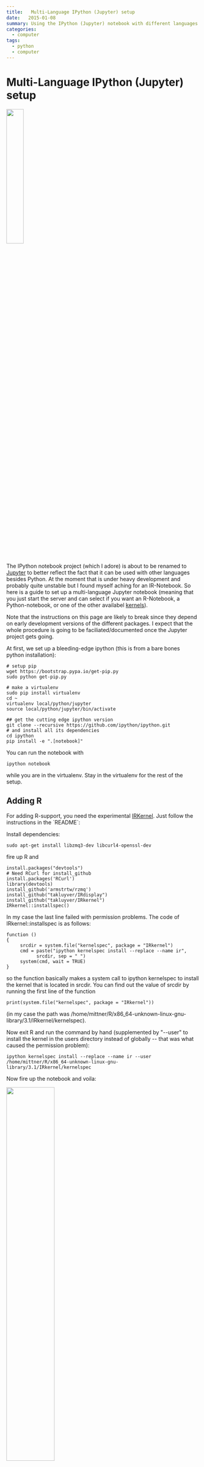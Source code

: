 ```yaml
---
title:   Multi-Language IPython (Jupyter) setup
date:   2015-01-08
summary: Using the IPython (Jupyter) notebook with different languages (Python/R).
categories:
  - computer
tags:
  - python
  - computer
---
```

Multi-Language IPython (Jupyter) setup
======================================


![](/pics/jupyter_screenshot1.png){.align-center
width="30.0%"}

The IPython notebook project (which I adore) is about to be renamed to
[Jupyter](http://jupyter.org/) to better reflect the fact that it can be
used with other languages besides Python. At the moment that is under
heavy development and probably quite unstable but I found myself aching
for an IR-Notebook. So here is a guide to set up a multi-language
Jupyter notebook (meaning that you just start the server and can select
if you want an R-Notebook, a Python-notebook, or one of the other
availabel
[kernels](https://github.com/ipython/ipython/wiki/IPython%20kernels%20for%20other%20languages)).

Note that the instructions on this page are likely to break since they
depend on early development versions of the different packages. I expect
that the whole procedure is going to be faciliated/documented once the
Jupyter project gets going.

At first, we set up a bleeding-edge ipython (this is from a bare bones
python installation):

``` .sourceCode
# setup pip
wget https://bootstrap.pypa.io/get-pip.py  
sudo python get-pip.py

# make a virtualenv
sudo pip install virtualenv
cd ~
virtualenv local/python/jupyter
source local/python/jupyter/bin/activate

## get the cutting edge ipython version
git clone --recursive https://github.com/ipython/ipython.git
# and install all its dependencies
cd ipython
pip install -e ".[notebook]" 
```

You can run the notebook with

``` .sourceCode
ipython notebook
```

while you are in the virtualenv. Stay in the virtualenv for the rest of
the setup.

Adding R
--------

For adding R-support, you need the experimental
[IRKernel](https://github.com/takluyver/IRkernel). Just follow the
instructions in the \`README\`:

Install dependencies:

``` .sourceCode
sudo apt-get install libzmq3-dev libcurl4-openssl-dev
```

fire up R and

``` .sourceCode
install.packages("devtools")
# Need RCurl for install_github
install.packages('RCurl')
library(devtools)
install_github('armstrtw/rzmq')
install_github("takluyver/IRdisplay")
install_github("takluyver/IRkernel")
IRkernel::installspec() 
```

In my case the last line failed with permission problems. The code of
[IRkernel::installspec]{.title-ref} is as follows:

``` .sourceCode
function () 
{
     srcdir = system.file("kernelspec", package = "IRkernel")
     cmd = paste("ipython kernelspec install --replace --name ir", 
           srcdir, sep = " ")
     system(cmd, wait = TRUE)
}
```

so the function basically makes a system call to [ipython
kernelspec]{.title-ref} to install the kernel that is located in
[srcdir]{.title-ref}. You can find out the value of [srcdir]{.title-ref}
by running the first line of the function

``` .sourceCode
print(system.file("kernelspec", package = "IRkernel"))
```

(in my case the path was
[/home/mittner/R/x86\_64-unknown-linux-gnu-library/3.1/IRkernel/kernelspec]{.title-ref}).

Now exit R and run the command by hand (supplemented by \"\--user\" to
install the kernel in the users directory instead of globally \-- that
was what caused the permission problem):

``` .sourceCode
ipython kernelspec install --replace --name ir --user /home/mittner/R/x86_64-unknown-linux-gnu-library/3.1/IRkernel/kernelspec
```

Now fire up the notebook and voila:

![](/pics/jupyter_screenshot1.png){width="50.0%"}

and by creating an R-notebook, you have the RNotebook:

![](/pics/jupyter_screenshot2.png){width="100.0%"}

Finally, it\'s possible to add more
[kernels](https://github.com/ipython/ipython/wiki/IPython%20kernels%20for%20other%20languages)
for example for [Julia](http://julialang.org/) in a similar way.
